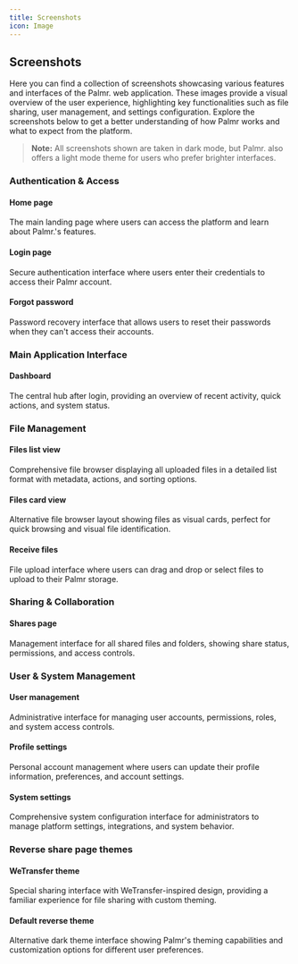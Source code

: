 ```yaml
---
title: Screenshots
icon: Image
---
```



## Screenshots

Here you can find a collection of screenshots showcasing various features and interfaces of the Palmr. web application. These images provide a visual overview of the user experience, highlighting key functionalities such as file sharing, user management, and settings configuration. Explore the screenshots below to get a better understanding of how Palmr works and what to expect from the platform.

> **Note:** All screenshots shown are taken in dark mode, but Palmr. also offers a light mode theme for users who prefer brighter interfaces.

### Authentication & Access

#### Home page

The main landing page where users can access the platform and learn about Palmr.'s features.

<ZoomableImage
  src="/assets/v3/screenshots/home.png"
  alt="Home Page - Main landing page of Palmr"
/>

#### Login page

Secure authentication interface where users enter their credentials to access their Palmr account.

<ZoomableImage
  src="/assets/v3/screenshots/login.png"
  alt="Login Page - User authentication interface"
/>

#### Forgot password

Password recovery interface that allows users to reset their passwords when they can't access their accounts.

<ZoomableImage
  src="/assets/v3/screenshots/forgot-password.png"
  alt="Forgot Password - Password recovery interface"
/>

### Main Application Interface

#### Dashboard

The central hub after login, providing an overview of recent activity, quick actions, and system status.

<ZoomableImage
  src="/assets/v3/screenshots/dashboard.png"
  alt="Dashboard - Main application hub with overview and quick actions"
/>

### File Management

#### Files list view

Comprehensive file browser displaying all uploaded files in a detailed list format with metadata, actions, and sorting options.

<ZoomableImage
  src="/assets/v3/screenshots/files-list.png"
  alt="Files List View - Detailed file browser with metadata and actions"
/>

#### Files card view

Alternative file browser layout showing files as visual cards, perfect for quick browsing and visual file identification.

<ZoomableImage
  src="/assets/v3/screenshots/files-card.png"
  alt="Files Card View - Visual card-based file browser layout"
/>

#### Receive files

File upload interface where users can drag and drop or select files to upload to their Palmr storage.

<ZoomableImage
  src="/assets/v3/screenshots/receive-files.png"
  alt="Receive Files - File upload interface with drag and drop functionality"
/>

### Sharing & Collaboration

#### Shares page

Management interface for all shared files and folders, showing share status, permissions, and access controls.

<ZoomableImage
  src="/assets/v3/screenshots/shares.png"
  alt="Shares Page - Share management with permissions and access controls"
/>

### User & System Management

#### User management

Administrative interface for managing user accounts, permissions, roles, and system access controls.

<ZoomableImage
  src="/assets/v3/screenshots/user-management.png"
  alt="User Management - Administrative interface for user accounts and permissions"
/>

#### Profile settings

Personal account management where users can update their profile information, preferences, and account settings.

<ZoomableImage
  src="/assets/v3/screenshots/profile.png"
  alt="Profile Settings - Personal account management and preferences"
/>

#### System settings

Comprehensive system configuration interface for administrators to manage platform settings, integrations, and system behavior.

<ZoomableImage
  src="/assets/v3/screenshots/settings.png"
  alt="System Settings - Administrative configuration interface"
/>

### Reverse share page themes

#### WeTransfer theme

Special sharing interface with WeTransfer-inspired design, providing a familiar experience for file sharing with custom theming.

<ZoomableImage
  src="/assets/v3/screenshots/wetransfer.png"
  alt="WeTransfer Theme - WeTransfer-inspired sharing interface with custom theming"
/>

#### Default reverse theme

Alternative dark theme interface showing Palmr's theming capabilities and customization options for different user preferences.

<ZoomableImage
  src="/assets/v3/screenshots/default-reverse.png"
  alt="Default Reverse Theme - Dark theme interface showcasing customization options"
/>
